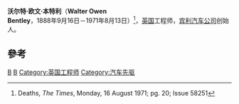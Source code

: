 {{expand|time=2012-08-21T10:35:27+00:00}}
{{Infobox person
| name         = W. O. Bentley<br /><small>[[MBE|MBE]]</small>
| image     =
| caption  =
| birth_date  = {{Birth date|1888|09|16|df=yes}}
| birth_place = Hampstead, England
| death_date  = {{Death date and age|1971|08|13|1888|09|16|df=yes}}
| death_place = Woking, England
| occupation     =
| spouse         =
}}

'''沃尔特·欧文·本特利'''（'''Walter Owen Bentley'''，1888年9月16日－1971年8月13日）<ref>Deaths, ''The Times'', Monday, 16 August 1971; pg. 20; Issue 58251</ref>，[[英国|英国]]工程师，[[宾利|宾利汽车公司]]创始人。

==參考==
<references />

{{Authority control}}
{{英国人小作品}}

[[Category:1888年出生|B]]
[[Category:1971年逝世|B]]
[[Category:英国工程师|Category:英国工程师]]
[[Category:汽车先驱|Category:汽车先驱]]
